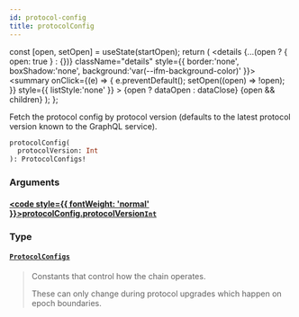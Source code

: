 ```yaml
---
id: protocol-config
title: protocolConfig
---
```









  const [open, setOpen] = useState(startOpen);
  return (
    <details {...(open ? { open: true } : {})} className="details" style={{ border:'none', boxShadow:'none', background:'var(--ifm-background-color)' }}>
      <summary
        onClick={(e) => {
          e.preventDefault();
          setOpen((open) => !open);
        }}
        style={{ listStyle:'none' }}
      >
      {open ? dataOpen : dataClose}
      </summary>
      {open && children}
    </details>
  );
};








Fetch the protocol config by protocol version (defaults to the latest
protocol version known to the GraphQL service).


```graphql
protocolConfig(
  protocolVersion: Int
): ProtocolConfigs!
```




### Arguments

#### [<code style={{ fontWeight: 'normal' }}>protocolConfig.<b>protocolVersion</b></code>](#)<Bullet />[`Int`](/references/iota-api/iota-graphql/reference/types/scalars/int) <Badge class="badge badge--secondary" text="scalar"/> 
> 
> 
> 
> 

### Type

#### [`ProtocolConfigs`](/references/iota-api/iota-graphql/reference/types/objects/protocol-configs) <Badge class="badge badge--secondary" text="object"/> 
> 
> 
> Constants that control how the chain operates.
> 
> These can only change during protocol upgrades which happen on epoch
> boundaries.
> 






